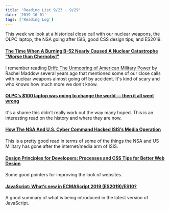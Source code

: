 ```yaml
---
title: 'Reading List 9/23 - 9/29'
date: '2019-10-01'
tags: ['Reading Log']
---
```


This week we look at a historical close call with our nuclear weapons, the OLPC laptop, the NSA going after ISIS, good CSS design tips, and ES2019.

#### [The Time When A Burning B-52 Nearly Caused A Nuclear Catastrophe "Worse than Chernobyl"](https://www.thedrive.com/the-war-zone/29945/the-time-when-a-burning-b-52-nearly-caused-a-nuclear-catastrophe-worse-than-chernobyl)

I remember reading [Drift: The Unmooring of American Military Power](https://www.amazon.com/gp/product/B005BUG6T8) by Rachel Maddow several years ago that mentioned some of our close calls with nuclear weapons almost going off by accident. It's kind of scary and who knows how much more we don't know.

#### [OLPC’s \$100 laptop was going to change the world — then it all went wrong](https://www.theverge.com/2018/4/16/17233946/olpcs-100-laptop-education-where-is-it-now)

It's a shame this didn't really work out the way many hoped. This is an interesting read on the history and where they are now.

#### [How The NSA And U.S. Cyber Command Hacked ISIS’s Media Operation](https://www.npr.org/2019/09/26/763545811/how-the-u-s-hacked-isis)

This is a pretty good read in terms of some of the things the NSA and US Military has gone after the internet/media arm of ISIS.

#### [Design Principles for Developers: Processes and CSS Tips for Better Web Design](https://css-tricks.com/design-principles-for-developers-processes-and-css-tips-for-better-web-design/)

Some good pointers for improving the look of websites.

#### [JavaScript: What’s new in ECMAScript 2019 (ES2019)/ES10?](https://medium.com/@selvaganesh93/javascript-whats-new-in-ecmascript-2019-es2019-es10-35210c6e7f4b)

A good summary of what is being introduced in the latest version of JavaScript.
